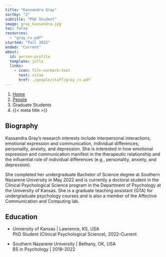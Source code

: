 ```yaml
---
title: "Kassandra Gray"
sortby: "2"
subtitle: "PhD Student"
image: gray_kassandra.jpg
toc: false
resources: 
  - "gray_cv.pdf"
started: "Fall 2022"
ended: "Current"
about:
  id: person-profile
  template: jolla
  links:
    - icon: file-earmark-text
      text: vitae
      href: ./people/staff/gray_cv.pdf
---
```


```{=html}
<nav aria-label="breadcrumb">
  <ol class="breadcrumb">
    <li class="breadcrumb-item"><a href="../../index.html">Home</a></li>
    <li class="breadcrumb-item"><a href="../../people.html">People</a></li>
    <li class="breadcrumb-item active">Graduate Students</li>
    <li class="breadcrumb-item active" aria-current="page">{{< meta title >}}</li>
  </ol>
</nav>
```

:::{#person-profile}
:::

## Biography
Kassandra Gray's research interests include interpersonal interactions, emotional expression and communication, individual differences, personality, anxiety, and depression. She is interested in how emotional expression and communication manifest in the therapeutic relationship and the influential role of individual differences (e.g., personality, anxiety, and depression).   

She completed her undergraduate Bachelor of Science degree at Southern Nazarene University in May 2022 and is currently a doctoral student in the Clinical Psychological Science program in the Department of Psychology at the University of Kansas. She is a graduate teaching assistant (GTA) for undergraduate psychology courses and is also a member of the Affective Communication and Computing lab. 

## Education

- [University of Kansas]{.fw-bold} | Lawrence, KS, USA<br />
  PhD Student (Clinical Psychological Science), 2022–Current

- [Southern Nazarene University]{.fw-bold} | Bethany, OK, USA<br />
  BS in Psychology | 2018–2022
